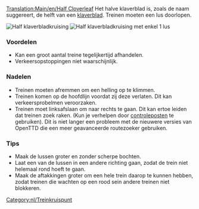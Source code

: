 [[Translation:Main/en/Half Cloverleaf]]{{nl/Kruispuntenmenu}}
Het halve klaverblad is, zoals de naam suggereert, de helft van een [[Main/nl/Klaverblad|klaverblad]]. Treinen moeten een lus doorlopen.

[[File:en/3way halfcloverleaf.png|none|frame|Half klaverbladkruising]]
[[File:en/3way modhclover.png|none|frame|Half klaverbladkruising met enkel 1 lus]]

===Voordelen===
*Kan een groot aantal treine tegelijkertijd afhandelen.
*Verkeersopstoppingen niet waarschijnlijk.

===Nadelen===
*Treinen moeten afremmen om een helling op te klimmen.
*Treinen komen op de hoofdlijn voordat zij deze verlaten. Dit kan verkeersprobelmen veroorzaken.
*Treinen moet linksafslaan om naar rechts te gaan. Dit kan ertoe leiden dat treinen zoek raken. (Kun je verhelpen door [[Main/nl/Controleposten|controleposten]] te gebruiken). Dit is niet langer een probleem met de nieuwere versies van OpenTTD die een meer geavanceerde routezoeker gebruiken.

===Tips===
*Maak de lussen groter en zonder scherpe bochten.
*Laat een van de lussen in een andere richting gaan, zodat de trein niet helemaal rond hoeft te gaan.
*Maak de aftakkingen groter om een hele trein daarop te kunnen hebben, zodat treinen die wachten op een rood sein andere treinen niet blokkeren.

[[Category:nl/Treinkruispunt]]